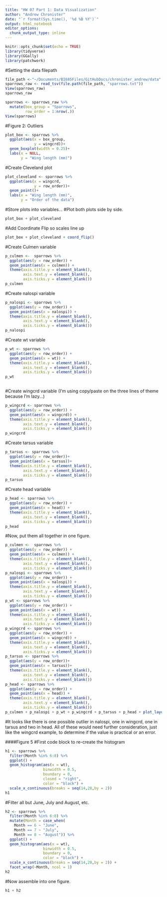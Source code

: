 ```yaml
---
title: "HW 07 Part 1: Data Visualization"
author: "Andrew Chronister"
date: "`r format(Sys.time(), '%d %B %Y')`"
output: html_notebook
editor_options: 
  chunk_output_type: inline
---
```

```r

knitr::opts_chunk$set(echo = TRUE)
library(tidyverse)
library(GGally)
library(patchwork)
```

#Setting the data filepath
```r
file_path <-"~/Documents/BI685Files/GitHubDocs/chronister_andrew/data"
sparrows_raw <- read_tsv(file.path(file_path, "sparrows.txt"))
View(sparrows_raw)
sparrows_raw
```
```r
sparrows <- sparrows_raw %>%
  mutate(box_group = "Sparrows",
         row_order = 1:nrow(.))
View(sparrows)
```
#Figure 2: Outliers 
```r
plot_box <- sparrows %>%
  ggplot(aes(x = box_group,
             y = wingcrd))+
  geom_boxplot(width = 0.25)+
  labs(x = NULL,
       y = "Wing length (mm)")
```
#Create Cleveland plot
```r
plot_cleveland <- sparrows %>%
  ggplot(aes(x = wingcrd,
             y = row_order))+
  geom_point()+
  labs(x = "Wing length (mm)",
       y = "Order of the data")
```
#Store plots into variables...
#Plot both plots side by side.
```r
plot_box + plot_cleveland
```
#Add Coordinate Flip so scales line up
```r
plot_box + plot_cleveland + coord_flip()
```
#Create Culmen variable
```r
p_culmen <-  sparrows %>%
  ggplot(aes(y = row_order)) +
  geom_point(aes(x = culmen)) +
  theme(axis.title.y = element_blank(),
        axis.text.y = element_blank(),
        axis.ticks.y = element_blank())
p_culmen
```
#Create nalospi variable
```r
p_nalospi <- sparrows %>%
  ggplot(aes(y = row_order)) +
  geom_point(aes(x = nalospi)) +
  theme(axis.title.y = element_blank(),
        axis.text.y = element_blank(),
        axis.ticks.y = element_blank())
p_nalospi
```
#Create wt variable
```r
p_wt <- sparrows %>%
  ggplot(aes(y = row_order)) +
  geom_point(aes(x = wt)) +
  theme(axis.title.y = element_blank(),
        axis.text.y = element_blank(),
        axis.ticks.y = element_blank())
p_wt
  
```
#Create wingcrd variable (I'm using copy/paste on the three lines of theme because I'm lazy...)
```r
p_wingcrd <- sparrows %>%
  ggplot(aes(y = row_order)) +
  geom_point(aes(x = wingcrd)) +
  theme(axis.title.y = element_blank(),
        axis.text.y = element_blank(),
        axis.ticks.y = element_blank())
p_wingcrd
```
#Create tarsus variable
```r
p_tarsus <- sparrows %>%
  ggplot(aes(y = row_order))+
  geom_point(aes(x = tarsus))+
  theme(axis.title.y = element_blank(),
        axis.text.y = element_blank(),
        axis.ticks.y = element_blank())
p_tarsus
```
#Create head variable
```r
p_head <- sparrows %>%
  ggplot(aes(y = row_order)) +
  geom_point(aes(x = head)) +
  theme(axis.title.y = element_blank(),
        axis.text.y = element_blank(),
        axis.ticks.y = element_blank())
p_head
```
#Now, put them all together in one figure. 
```r
p_culmen <-  sparrows %>%
  ggplot(aes(y = row_order)) +
  geom_point(aes(x = culmen)) +
  theme(axis.title.y = element_blank(),
        axis.text.y = element_blank(),
        axis.ticks.y = element_blank())
p_nalospi <- sparrows %>%
  ggplot(aes(y = row_order)) +
  geom_point(aes(x = nalospi)) +
  theme(axis.title.y = element_blank(),
        axis.text.y = element_blank(),
        axis.ticks.y = element_blank())
p_wt <- sparrows %>%
  ggplot(aes(y = row_order)) +
  geom_point(aes(x = wt)) +
  theme(axis.title.y = element_blank(),
        axis.text.y = element_blank(),
        axis.ticks.y = element_blank())
p_wingcrd <- sparrows %>%
  ggplot(aes(y = row_order)) +
  geom_point(aes(x = wingcrd)) +
  theme(axis.title.y = element_blank(),
        axis.text.y = element_blank(),
        axis.ticks.y = element_blank())
p_tarsus <- sparrows %>%
  ggplot(aes(y = row_order))+
  geom_point(aes(x = tarsus))+
  theme(axis.title.y = element_blank(),
        axis.text.y = element_blank(),
        axis.ticks.y = element_blank())
p_head <- sparrows %>%
  ggplot(aes(y = row_order)) +
  geom_point(aes(x = head)) +
  theme(axis.title.y = element_blank(),
        axis.text.y = element_blank(),
        axis.ticks.y = element_blank())
p_culmen + p_nalospi + p_wt + p_wingcrd + p_tarsus + p_head + plot_layout(ncol = 3, nrow = 2)
```
#It looks like there is one possible outlier in nalospi, one in wingcrd, one in tarsus and two in head. All of these would need further consideration, just like the wingcrd example, to determine if the value is practical or an error. 

####Figure 5
#First code block to re-create the histogram
```r
h1 <- sparrows %>%
  filter(Month %in% 6:8) %>%
  ggplot() +
  geom_histogram(aes(x = wt),
                 binwidth = 0.5,
                 boundary = 0,
                 closed = "right",
                 color = "black") +
  scale_x_continuous(breaks = seq(14,28,by = 2))
h1
```
#Filter all but June, July and August, etc.
```r
h2 <- sparrows %>%
  filter(Month %in% 6:8) %>%
  mutate(Month = case_when(
    Month == 6 ~ "June",
    Month == 7 ~ "July",
    Month == 8 ~ "August")) %>%
  ggplot() +
  geom_histogram(aes(x = wt),
                 binwidth = 0.5,
                 boundary = 0,
                 color = "black") +
  scale_x_continuous(breaks = seq(14,28,by = 2)) +
  facet_wrap(~Month, ncol = 1)
h2
```
#Now assemble into one figure.
```r
h1 + h2
```


